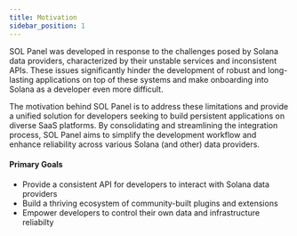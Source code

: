 ```yaml
---
title: Motivation
sidebar_position: 1
---
```


SOL Panel was developed in response to the challenges posed by Solana data providers, characterized by their unstable services and inconsistent APIs.
These issues significantly hinder the development of robust and long-lasting applications on top of these systems and make onboarding into Solana as a developer even more difficult.

The motivation behind SOL Panel is to address these limitations and provide a unified solution for developers seeking to build persistent applications on diverse SaaS platforms. By consolidating and streamlining the integration process, SOL Panel aims to simplify the development workflow and enhance reliability across various Solana (and other) data providers.

#### Primary Goals

- Provide a consistent API for developers to interact with Solana data providers
- Build a thriving ecosystem of community-built plugins and extensions
- Empower developers to control their own data and infrastructure reliabilty
